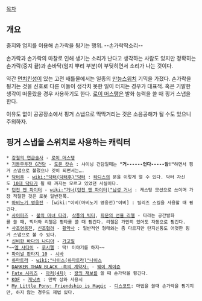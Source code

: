 [[목차]]
== 개요 ==
중지와 엄지를 이용해 손가락을 튕기는 행위. 
--손가락딱소리--

손가락과 손가락의 마찰로 인해 생기는 소리가 난다고 생각하는 사람도 있지만 정확히는 손가락(중지 끝)과 손바닥(엄지 뿌리 부분)이 부딪히면서 소리가 나는 것이다.

약간 [[먼치킨]]성이 있는 고전 배틀물에서는 일종의 [[만능스위치]] 기믹을 가졌다. 손가락을 튕기는 것을 신호로 다른 이들이 생각치 못한 일이 터지는 경우가 대표적. 혹은 기발한 생각이 떠올랐을 경우 사용하기도 한다. [[로이 머스탱]]은 발화 능력을 쓸 때 핑거 스냅을 한다.

이유도 없이 공공장소에서 핑거 스냅으로 딱딱거리는 것은 소음공해가 될 수도 있으니 주의하자.

== 핑거 스냅을 스위치로 사용하는 캐릭터 ==
 * [[강철의 연금술사]] - [[로이 머스탱]]
 * [[기동무투전 G건담]] - [[도몬 캇슈]] : 샤이닝 건담일때는 '''"거------언다-----암!"'''하면서 핑거 스냅으로 불렀으나 갓이 되면서는….
 * [[닥터후]] - [[wiki:"닥터(닥터후)"닥터]] : [[타디스]]의 문을 이렇게 열 수 있다. 닥터 자신도 [[10대 닥터]]가 될 때 까지는 모르고 있었던 사실이다.
 * [[던전 앤 파이터]] - [[wiki:"거너(던전 앤 파이터)"남성 거너]] : 캐스팅 모션으로 쓰이며 가장 적절한 것은 로봇 일반전폭.
 * [[마비노기 영웅전]] - [wiki:"이비(마비노기 영웅전)"이비] : 릴리즈 스킬을 사용할 때 튕긴다.
 * [[사이퍼즈]] - [[불의 마녀 타라]], [[삭풍의 빅터]], [[파문의 선율 리첼]] - 타라는 공간발화를 쓸 때, 빅터와 리첼은 평타를 쓸 때 튕긴다. 리첼은 가만히 있어도 자동으로 튕긴다.
 * [[사조영웅전]], [[신조협려]] - [[황약사]] : 일반적인 형태와는 좀 다르지만 탄지신통도 어엿한 핑거 스냅으로 볼 수 있다.
 * [[신비한 바다의 나디아]] - [[가고일]]
 *~~[[엘 샤다이]] - [[루시펠]] : 딱! 이야기를 하지~~
 * [[파이널 판타지 10]] - [[시바]]
 * [[하마토라]] - [[wiki:"나이스(하마토라)"나이스]]
 * [[DARKER THAN BLACK -흑의 계약자-]] - [[웨이 체이쥰]]
 * [[Fate 시리즈]] - [[아처(4차)]] : [[왕의 재보]]를 쓸 때 손가락을 튕긴다.
 * [[KOF]] - [[게닛츠]] : 만박 상와 사용시
 * [[My Little Pony: Friendship is Magic]] - [[디스코드]]: 마법을 쓸때 손가락을 튕기지만, 하지 않는 경우도 제법 있다. 
